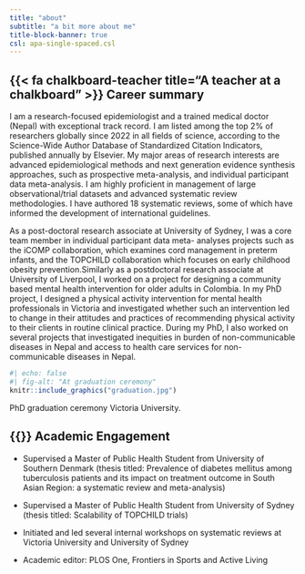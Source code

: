 ```yaml
---
title: "about"
subtitle: "a bit more about me"
title-block-banner: true
csl: apa-single-spaced.csl
---
```


## {{< fa chalkboard-teacher title="A teacher at a chalkboard" >}} Career summary

I am a research-focused epidemiologist and a trained medical doctor (Nepal) with exceptional track record. I am listed among the top 2% of researchers globally since 2022 in all fields of science, according to the Science-Wide Author Database of Standardized Citation Indicators, published annually by Elsevier. My major areas of research interests are advanced epidemiological methods and next generation evidence synthesis approaches, such as prospective meta-analysis, and individual participant data meta-analysis. I am highly proficient in management of large observational/trial datasets and advanced systematic review methodologies. I have authored 18 systematic reviews, some of which have informed the development of international guidelines.

As a post-doctoral research associate at University of Sydney, I was a core team member in individual participant data meta- analyses projects such as the iCOMP collaboration, which examines cord management in preterm infants, and the TOPCHILD collaboration which focuses on early childhood obesity prevention.Similarly as a postdoctoral research associate at University of Liverpool, I worked on a project for designing a community based mental health intervention for older adults in Colombia. In my PhD project, I designed a physical activity intervention for mental health professionals in Victoria and investigated whether such an intervention led to change in their attitudes and practices of recommending physical activity to their clients in routine clinical practice. During my PhD, I also worked on several projects that investigated inequities in burden of non-communicable diseases in Nepal and access to health care services for non-communicable diseases in Nepal.

::: column-margin
```r
#| echo: false
#| fig-alt: "At graduation ceremony"
knitr::include_graphics("graduation.jpg")
```

::: {.center-text .extra-small-text .dark-gray-text .topbr}
PhD graduation ceremony Victoria University.
:::
:::

## {{<fa book>}} Academic Engagement

-   Supervised a Master of Public Health Student from University of Southern Denmark (thesis titled: Prevalence of diabetes mellitus among tuberculosis patients and its impact on treatment outcome in South Asian Region: a systematic review and meta-analysis)

-   Supervised a Master of Public Health Student from University of Sydney (thesis titled: Scalability of TOPCHILD trials)

-   Initiated and led several internal workshops on systematic reviews at Victoria University and University of Sydney

-   Academic editor: PLOS One, Frontiers in Sports and Active Living

